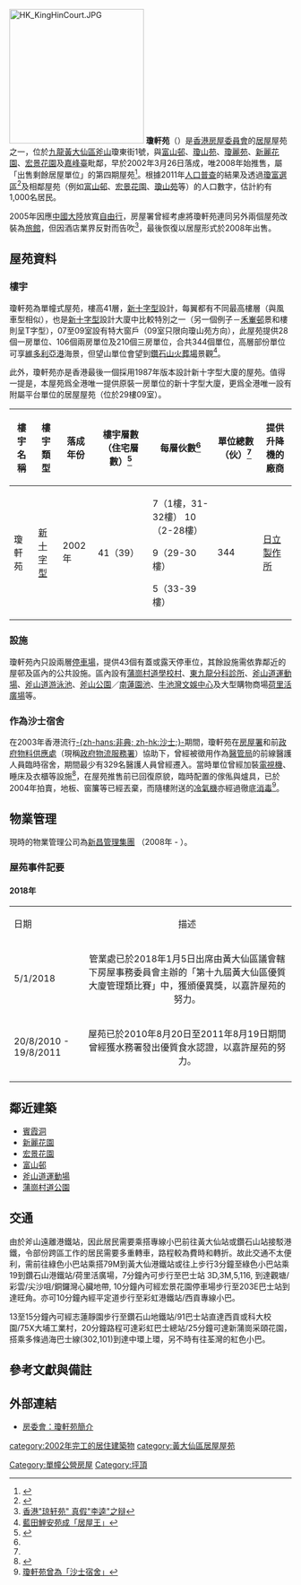 {{noteTA
|2=zh-hans:荷里活广场; zh-hk:荷里活廣場;
}}
{{HKPublicHousing
| authority =
| photo = King Hin Court.JPG
| phototitle = 瓊軒苑（西北面攝，圖中可見最高幾層的設計與下面有分別，右邊座向較左邊為高）
| district = 黃大仙區
| type = 居屋有其屋計劃
| year = 2008年
| blocknumber = 1
| rentalflats = 344
| flatsize = 398 - 678
| facilities = 停車場
| household = 
| auth = 
| website = 
}}
[[File:HK_KingHinCourt.JPG|240px]]
'''瓊軒苑'''（{{lang-en|King Hin Court}}）是[[香港房屋委員會|香港房屋委員會]]的[[居屋|居屋]]屋苑之一，位於[[九龍|九龍]][[黃大仙區|黃大仙區]][[斧山|斧山]]瓊東街1號，與[[富山邨|富山邨]]、[[瓊山苑|瓊山苑]]、[[瓊麗苑|瓊麗苑]]、[[新麗花園|新麗花園]]、[[宏景花園|宏景花園]]及[[嘉峰臺|嘉峰臺]]毗鄰，早於2002年3月26日落成，唯2008年始推售，屬「出售剩餘居屋單位」的第四期屋苑<ref>{{Cite web |url=http://www.info.gov.hk/gia/general/200809/09/P200809090210.htm |title=出售剩餘居屋單位第四期明起接受申請 |access-date=2015-03-10 |archive-date=2019-09-02 |archive-url=https://web.archive.org/web/20190902131142/https://www.info.gov.hk/gia/general/200809/09/P200809090210.htm |dead-url=no }}</ref>。根據2011年[[人口普查|人口普查]]的結果及透過[[瓊富選區|瓊富選區]]<ref>{{Cite web |url=http://www.census2011.gov.hk/tc/district-profiles/ca/wong-tai-sin/h20.html |title=2011年人口普查 - 黃大仙區議會瓊富選區 (H20) 統計便覽 |access-date=2015-03-21 |archive-date=2016-03-04 |archive-url=https://web.archive.org/web/20160304101819/http://www.census2011.gov.hk/tc/district-profiles/ca/wong-tai-sin/h20.html |dead-url=no }}</ref>及相鄰屋苑（例如[[富山邨|富山邨]]、[[宏景花園|宏景花園]]、[[瓊山苑|瓊山苑]]等）的人口數字，估計約有1,000名居民。

2005年因應[[中國大陸|中國大陸]]放寬[[自由行|自由行]]，房屋署曾經考慮將瓊軒苑連同另外兩個屋苑改裝為[[旅館|旅館]]，但因酒店業界反對而告吹<ref>[http://news.yonghua.net.cn/htmldata/2005_03/13/article_205476_1.html 香港"琼轩苑" 真假"李逵"之辩]{{dead link|date=2018年3月 |bot=InternetArchiveBot |fix-attempted=yes }}</ref>，最後恢復以居屋形式於2008年出售。

== 屋苑資料 ==
=== 樓宇 ===
瓊軒苑為單幢式屋苑，樓高41層，[[新十字型|新十字型]]設計，每翼都有不同最高樓層（與風車型相似），也是[[新十字型|新十字型]]設計大廈中比較特別之一（另一個例子－[[禾輋邨|禾輋邨]]景和樓則呈T字型），07至09室設有特大窗戶（09室只限向瓊山苑方向），此屋苑提供28個一房單位、106個兩房單位及210個三房單位，合共344個單位，高層部份單位可享[[維多利亞港|維多利亞港]]海景，但望山單位會望到[[鑽石山火葬場|鑽石山火葬場]]景觀<ref>[http://www.singtao.com/archive/fullstory.asp?andor=or&year1=2002&month1=06&day1=06&year2=2002&month2=06&day2=06&category=all&id=20020606a02&keyword1=&keyword2= 藍田鯉安苑成「居屋王」]</ref>。

此外，瓊軒苑亦是香港最後一個採用1987年版本設計新十字型大廈的屋苑。值得一提是，本屋苑爲全港唯一提供原裝一房單位的新十字型大廈，更爲全港唯一設有附屬平台單位的居屋屋苑（位於29樓09室）。

{| class="wikitable" style="text-align: center"
! 樓宇名稱 !! 樓宇類型 !! 落成年份 !! 樓宇層數
（住宅層數）<ref name=":1">{{Cite web|title=中原數據 - 九龍灣/牛池灣 瓊軒苑 的全部期數|url=http://hk.centadata.com/basicinfo.aspx?type=1&code=EYPPWSPXPY&ref=CD2_Details|author=中原地產|access-date=2021-05-15|archive-date=2021-05-15|archive-url=https://web.archive.org/web/20210515041749/http://hk.centadata.com/basicinfo.aspx?type=1&code=EYPPWSPXPY&ref=CD2_Details|dead-url=no}}</ref>
!每層伙數<ref name=":1" />
!單位總數（伙）<ref name=":1" />
!提供升降機的廠商
|-
| 瓊軒苑|| [[新十字型|新十字型]]|| 2002年||41（39）
|7（1樓，31-32樓）
10（2-28樓）

9（29-30樓）

5（33-39樓）
|344
|[[日立製作所|日立製作所]]{{Notetag|設有4部升降機，每層均有兩部直達}}
|}

=== 設施 ===
瓊軒苑內只設兩層[[停車場|停車場]]，提供43個有蓋或露天停車位，其餘設施需依靠鄰近的屋邨及區內的公共設施。區內設有[[蒲崗村道|蒲崗村道]][[學校村|學校村]]、[[東九龍分科診所|東九龍分科診所]]、[[斧山道運動場|斧山道運動場]]、[[斧山道游泳池|斧山道游泳池]]、[[斧山公園|斧山公園]]／[[南蓮園池|南蓮園池]]、[[牛池灣文娛中心|牛池灣文娛中心]]及大型購物商場[[荷里活廣場|荷里活廣場]]等。

=== 作為沙士宿舍 ===
在2003年香港流行[[嚴重急性呼吸系統綜合症|-{zh-hans:非典; zh-hk:沙士;}-]]期間，瓊軒苑在[[房屋署|房屋署]]和前[[政府物料供應處|政府物料供應處]]（現稱[[政府物流服務署|政府物流服務署]]）協助下，曾經被徵用作為[[醫管局|醫管局]]的前線醫護人員臨時宿舍，期間最少有329名醫護人員曾經遷入。當時單位曾經加裝[[電視機|電視機]]、睡床及衣櫃等設施<ref>{{Cite web |url=http://www.legco.gov.hk/yr03-04/chinese/panels/hs/papers/hs0719cb2-3105-1c.pdf |title=天恩邨和瓊軒苑醫護人員臨時宿舍內電器和家具的處置事宜 |access-date=2008-09-19 |archive-date=2019-11-03 |archive-url=https://web.archive.org/web/20191103111141/https://www.legco.gov.hk/yr03-04/chinese/panels/hs/papers/hs0719cb2-3105-1c.pdf |dead-url=no }}</ref>，在屋苑推售前已回復原貌，臨時配置的傢俬與爐具，已於2004年拍賣，地板、窗簾等已經丟棄，而隨樓附送的[[空氣調節|冷氣機]]亦經過徹底[[消毒|消毒]]<ref>[http://paper.wenweipo.com/2008/07/26/HK0807260053.htm 瓊軒苑曾為「沙士宿舍」]</ref>。

== 物業管理 ==
現時的物業管理公司為[http://www.synergis.com.hk/html/tc/ 新昌管理集團] {{Wayback|url=http://www.synergis.com.hk/html/tc/ |date=20180216154906 }}（2008年 - ）。

=== 屋苑事件記要 ===

==== 2018年 ====
{| class="wikitable"
|- style="font-weight:bold"
| valign="bottom" | 日期
| align="center" valign="bottom" | 描述
|-
| valign="top" | 5/1/2018
| valign="top" | 管業處已於2018年1月5日出席由黃大仙區議會轄下房屋事務委員會主辦的「第十九屆黃大仙區優質大廈管理類比賽」中，獲頒優異獎，以嘉許屋苑的努力。
|-
| valign="top" | 20/8/2010 - 19/8/2011
| valign="top" | 屋苑已於2010年8月20日至2011年8月19日期間曾經獲水務署發出優質食水認證，以嘉許屋苑的努力。
|-
|}

== 鄰近建築 ==
* [[賓霞洞|賓霞洞]]
* [[新麗花園|新麗花園]]
* [[宏景花園|宏景花園]]
* [[富山邨|富山邨]]
* [[斧山道運動場|斧山道運動場]]
* [[蒲崗村道公園|蒲崗村道公園]]

== 交通 ==
由於斧山遠離港鐵站，因此居民需要乘搭專線小巴前往黃大仙站或鑽石山站接駁港鐵，令部份跨區工作的居民需要多重轉車，路程較為費時和轉折。故此交通不太便利，需前往綠色小巴站乘搭79M到黃大仙港鐵站或往上步行3分鐘至綠色小巴站乘19到鑽石山港鐵站/荷里活廣場，7分鐘內可步行至巴士站 3D,3M,5,116, 到達觀塘/彩雲/尖沙咀/銅鑼灣心臟地帶, 10分鐘內可經宏景花園停車場步行至203E巴士站到達旺角。亦可10分鐘內經平定道步行至彩虹港鐵站/西貢專線小巴。

13至15分鐘內可經志蓮靜園步行至鑽石山地鐵站/91巴士站直達西貢或科大校園/75X大埔工業村，20分鐘路程可達彩虹巴士總站/25分鐘可達新蒲崗采頤花園，搭乘多條過海巴士線(302,101)到達中環上環，另不時有往荃灣的紅色小巴。 

{{參見|斧山#交通}}

== 參考文獻與備註 ==
<div class="references-small">
<references />{{Notefoot}}</div>

==外部連結==
*[https://www.housingauthority.gov.hk/tc/global-elements/estate-locator/detail.html?propertyType=2&id=10385 房委會：瓊軒苑簡介] {{Wayback|url=https://www.housingauthority.gov.hk/tc/global-elements/estate-locator/detail.html?propertyType=2&id=10385 |date=20181010031006 }}

{{黃大仙區居屋屋苑}}
{{DEFAULTSORT:king hin court}}
[[Category:單幢公營房屋|Category:單幢公營房屋]]
[[Category:坪頂|Category:坪頂]]
[[category:2002年完工的居住建築物|category:2002年完工的居住建築物]]
[[category:黃大仙區居屋屋苑|category:黃大仙區居屋屋苑]]